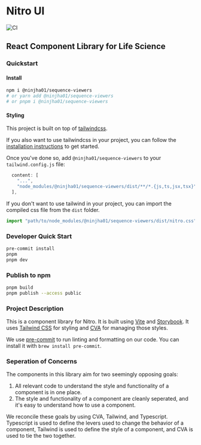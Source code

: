 
<Meta title="Introduction/Hello" />

# Nitro UI

![CI](https://github.com/nitro-bio/sequence-viewers/actions/workflows/main.yml/badge.svg)

## React Component Library for Life Science

### Quickstart

#### Install

```bash
npm i @ninjha01/sequence-viewers 
# or yarn add @ninjha01/sequence-viewers
# or pnpm i @ninjha01/sequence-viewers
```

#### Styling

This project is built on top of [tailwindcss](https://tailwindcss.com/).

If you also want to use tailwindcss in your project, you can follow the [installation instructions](https://tailwindcss.com/docs/installation) to get started.

Once you've done so, add `@ninjha01/sequence-viewers` to your `tailwind.config.js` file:

```js
  content: [
    "...",
    "node_modules/@ninjha01/sequence-viewers/dist/**/*.{js,ts,jsx,tsx}",
  ],
```

If you don't want to use tailwind in your project, you can import the compiled css file from the `dist` folder.

```js
import "path/to/node_modules/@ninjha01/sequence-viewers/dist/nitro.css";
```


### Developer Quick Start

```bash
pre-commit install
pnpm
pnpm dev
```

### Publish to npm

```bash
pnpm build
pnpm publish --access public
```

### Project Description

This is a component library for Nitro. It is built using [Vite](https://vitejs.dev/) and [Storybook](https://storybook.js.org/). It uses [Tailwind CSS](https://tailwindcss.com/) for styling and [CVA](https://github.com/joe-bell/cva) for managing those styles.

We use [pre-commit](https://pre-commit.com/) to run linting and formatting on our code. You can install it with `brew install pre-commit`.

### Seperation of Concerns

The components in this library aim for two seemingly opposing goals:

1. All relevant code to understand the style and functionality of a component is in one place.
2. The style and functionality of a component are cleanly seperated, and it's easy to understand how to use a component.

We reconcile these goals by using CVA, Tailwind, and Typescript. Typescript is used to define the levers used to change the behavior of a component, Tailwind is used to define the style of a component, and CVA is used to tie the two together.
